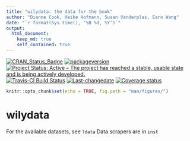 ```yaml
---
title: "wilydata: the data for the book"
author: "Dianne Cook, Heike Hofmann, Susan Vanderplas, Earo Wang"
date: "`r format(Sys.time(), '%B %d, %Y')`"
output: 
  html_document:
    keep_md: true
    self_contained: true
---
```


[![CRAN_Status_Badge](http://www.r-pkg.org/badges/version/wilydata)](https://cran.r-project.org/package=wilydata)
[![packageversion](https://img.shields.io/badge/Package%20version-0.0.1-orange.svg?style=flat-square)](commits/master)
[![Project Status: Active – The project has reached a stable, usable state and is being actively developed.](http://www.repostatus.org/badges/latest/active.svg)](http://www.repostatus.org/#active)
[![Travis-CI Build Status](https://travis-ci.org/heike/wilydata.svg?branch=master)](https://travis-ci.org/heike/wilydata)
[![Last-changedate](https://img.shields.io/badge/last%20change-`r gsub('-', '--', Sys.Date())`-yellowgreen.svg)](/commits/master)
[![Coverage status](https://codecov.io/gh/heike/wilydata/branch/master/graph/badge.svg)](https://codecov.io/github/heike/wilydata?branch=master)

```r
knitr::opts_chunk$set(echo = TRUE, fig.path = "man/figures/")
```


# wilydata 

For the available datasets, see `?data`
Data scrapers are in `inst`
